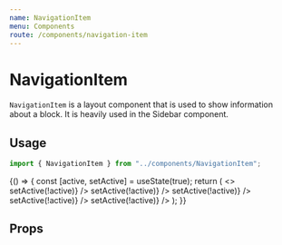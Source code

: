 ```yaml
---
name: NavigationItem
menu: Components
route: /components/navigation-item
---
```



# NavigationItem

`NavigationItem` is a layout component that is used to show information about a
block. It is heavily used in the Sidebar component.

## Usage

```ts
import { NavigationItem } from "../components/NavigationItem";
```

<Playground>
  {() => {
    const [active, setActive] = useState(true);
    return (
      <>
        <NavigationItem
          name="Toronto Raptors"
          count={1}
          active={active}
          onClick={() => setActive(!active)}
        />
        <NavigationItem
          name="Los Angeles Lakers"
          count={1}
          onClick={() => setActive(!active)}
        />
        <NavigationItem
          name="Miami Heat"
          count={2}
          onClick={() => setActive(!active)}
        />
        <NavigationItem
          name="Boston Celtics"
          count={3}
          onClick={() => setActive(!active)}
        />
        <NavigationItem
          name="Brooklyn Nets"
          count={4}
          onClick={() => setActive(!active)}
        />
      </>
    );
  }}
</Playground>

## Props

<Props of={NavigationItem} />

